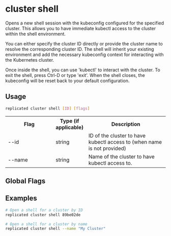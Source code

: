 
# cluster shell

Opens a new shell session with the kubeconfig configured for the specified cluster. This allows you to have immediate kubectl access to the cluster within the shell environment.

You can either specify the cluster ID directly or provide the cluster name to resolve the corresponding cluster ID. The shell will inherit your existing environment and add the necessary kubeconfig context for interacting with the Kubernetes cluster.

Once inside the shell, you can use 'kubectl' to interact with the cluster. To exit the shell, press Ctrl-D or type 'exit'. When the shell closes, the kubeconfig will be reset back to your default configuration.

## Usage

```bash
replicated cluster shell [ID] [flags]
```

<table>
  <tr>
    <th width="30%">Flag</th>
    <th width="20%">Type (if applicable)</th>
    <th width="50%">Description</th>
  </tr>
  <tr>
    <td>--id</td>
    <td>string</td>
    <td>ID of the cluster to have kubectl access to (when name is not provided)</td>
  </tr>
  <tr>
    <td>--name</td>
    <td>string</td>
    <td>Name of the cluster to have kubectl access to.</td>
  </tr>
</table>

## Global Flags

<GlobalFlags/>

## Examples

```bash
# Open a shell for a cluster by ID
replicated cluster shell 89be02de
```

```bash
# Open a shell for a cluster by name
replicated cluster shell --name "My Cluster"
```